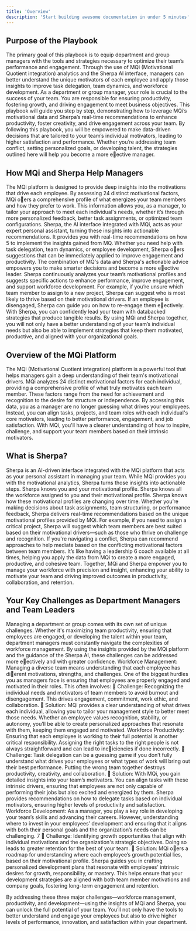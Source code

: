 ```yaml
---
title: 'Overview'
description: 'Start building awesome documentation in under 5 minutes'
---
```


## Purpose of the Playbook

The primary goal of this playbook is to equip department and group managers with the tools and
strategies necessary to optimize their team’s performance and engagement. Through the use of MQi
(Motivational Quotient integration) analytics and the Sherpa AI interface, managers can better
understand the unique motivators of each employee and apply those insights to improve task
delegation, team dynamics, and workforce development.
As a department or group manager, your role is crucial to the success of your team. You are
responsible for ensuring productivity, fostering growth, and driving engagement to meet business
objectives. This playbook will guide you step by step, demonstrating how to leverage MQi’s
motivational data and Sherpa’s real-time recommendations to enhance productivity, foster
creativity, and drive engagement across your team.
By following this playbook, you will be empowered to make data-driven decisions that are tailored to
your team’s individual motivators, leading to higher satisfaction and performance. Whether you’re
addressing team conflict, setting personalized goals, or developing talent, the strategies outlined
here will help you become a more e􀆯ective manager.

## How MQi and Sherpa Help Managers

The MQi platform is designed to provide deep insights into the motivations that drive each employee.
By assessing 24 distinct motivational factors, MQi o􀆯ers a comprehensive profile of what energizes
your team members and how they prefer to work. This information allows you, as a manager, to tailor
your approach to meet each individual's needs, whether it’s through more personalized feedback,
better task assignments, or optimized team configurations.
Sherpa, the AI interface integrated with MQi, acts as your expert personal assistant, turning these
insights into actionable recommendations. It provides you with real-time recommendations on how
5
to implement the insights gained from MQ. Whether you need help with task delegation, team
dynamics, or employee development, Sherpa o􀆯ers suggestions that can be immediately applied to
improve engagement and productivity. The combination of MQ's data and Sherpa's actionable advice
empowers you to make smarter decisions and become a more e􀆯ective leader.
Sherpa continuously analyzes your team’s motivational profiles and suggests specific actions to
enhance performance, improve engagement, and support workforce development. For example, if
you’re unsure which team member to assign to a new project, Sherpa can suggest who is most likely
to thrive based on their motivational drivers. If an employee is disengaged, Sherpa can guide you on
how to re-engage them e􀆯ectively. With Sherpa, you can confidently lead your team with databacked
strategies that produce tangible results.
By using MQi and Sherpa together, you will not only have a better understanding of your team’s
individual needs but also be able to implement strategies that keep them motivated, productive, and
aligned with your organizational goals.

## Overview of the MQi Platform

The MQi (Motivational Quotient integration) platform is a powerful tool that helps managers gain a
deep understanding of their team's motivational drivers. MQi analyzes 24 distinct motivational
factors for each individual, providing a comprehensive profile of what truly motivates each team
member. These factors range from the need for achievement and recognition to the desire for
structure or independence.
By accessing this data, you as a manager are no longer guessing what drives your employees.
Instead, you can align tasks, projects, and team roles with each individual's core motivators, leading
to better performance, engagement, and job satisfaction. With MQi, you'll have a clearer
understanding of how to inspire, challenge, and support your team members based on their intrinsic
motivators.

## What is Sherpa?

Sherpa is an AI-driven interface integrated with the MQi platform that acts as your personal assistant
in managing your team. While MQi provides you with the motivational analytics, Sherpa turns those
insights into actionable steps. Sherpa knows you and your motivational profile. Sherpa knows all the
workforce assigned to you and their motivational profile. Sherpa knows how these motivational
profiles are changing over time. Whether you’re making decisions about task assignments, team
structuring, or performance feedback, Sherpa delivers real-time recommendations based on the
unique motivational profiles provided by MQi.
For example, if you need to assign a critical project, Sherpa will suggest which team members are
best suited based on their motivational drivers—such as those who thrive on challenge and
recognition. If you're navigating a conflict, Sherpa can recommend approaches to help mediate
based on the conflicting motivational factors between team members. It’s like having a leadership
6
coach available at all times, helping you apply the data from MQi to create a more engaged,
productive, and cohesive team.
Together, MQi and Sherpa empower you to manage your workforce with precision and insight,
enhancing your ability to motivate your team and driving improved outcomes in productivity,
collaboration, and retention.

## Your Key Challenges as Department Managers and Team Leaders

Managing a department or group comes with its own set of unique challenges. Whether it's
maximizing team productivity, ensuring that employees are engaged, or developing the talent within
your team, department managers must constantly navigate the complexities of workforce
management. By using the insights provided by the MQi platform and the guidance of the Sherpa AI,
these challenges can be addressed more e􀆯ectively and with greater confidence.
Workforce Management: Managing a diverse team means understanding that each employee has
di􀆯erent motivations, strengths, and challenges. One of the biggest hurdles you as managers face is
ensuring that employees are properly engaged and motivated in their roles. This often involves:
 Challenge: Recognizing the individual needs and motivators of team members to avoid
burnout and disengagement. This drives engagement, commitment, work ethic, and
collaboration.
 Solution: MQi provides a clear understanding of what drives each individual, allowing you to
tailor your management style to better meet those needs. Whether an employee values
recognition, stability, or autonomy, you’ll be able to create personalized approaches that
resonate with them, keeping them engaged and motivated.
Workforce Productivity: Ensuring that each employee is working to their full potential is another
critical responsibility. Assigning the right tasks to the right people is not always straightforward and
can lead to ine􀆯iciencies if done incorrectly.
 Challenge: Task delegation can be a guessing game if you don’t fully understand what drives
your employees or what types of work will bring out their best performance. Putting the wrong
team together destroys productivity, creativity, and collaboration.
 Solution: With MQi, you gain detailed insights into your team’s motivators. You can align
tasks with these intrinsic drivers, ensuring that employees are not only capable of performing
their jobs but also excited and energized by them. Sherpa provides recommendations on how
to delegate tasks based on individual motivators, ensuring higher levels of productivity and
satisfaction.
Workforce Development: As a manager, you play a key role in developing your team’s skills and
advancing their careers. However, understanding where to invest in your employees’ development
and ensuring that it aligns with both their personal goals and the organization’s needs can be
challenging.
7
 Challenge: Identifying growth opportunities that align with individual motivations and the
organization's strategic objectives. Doing so leads to greater retention for the best of your
team.
 Solution: MQi o􀆯ers a roadmap for understanding where each employee’s growth potential
lies, based on their motivational profile. Sherpa guides you in crafting personalized
development plans that resonate with employees' intrinsic desires for growth, responsibility,
or mastery. This helps ensure that your development strategies are aligned with both team
member motivations and company goals, fostering long-term engagement and retention.

By addressing these three major challenges—workforce management, productivity, and
development—using the insights of MQi and Sherpa, you can unlock the full potential of your
team. You’ll not only have the tools to better understand and engage your employees but also
to drive higher levels of performance, innovation, and satisfaction within your department.